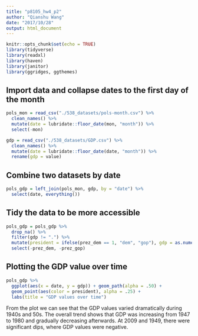 ```yaml
---
title: "p8105_hw4_p2"
author: "Qianshu Wang"
date: "2017/10/28"
output: html_document
---
```


```r
knitr::opts_chunk$set(echo = TRUE)
library(tidyverse)
library(readxl)
library(haven)
library(janitor)
library(ggridges, ggthemes)
```

## Import data and collapse dates to the first day of the month

```r
pols_mon = read_csv("./538_datasets/pols-month.csv") %>%
  clean_names() %>%
  mutate(date = lubridate::floor_date(mon, "month")) %>%
  select(-mon)

gdp = read_csv("./538_datasets/GDP.csv") %>%
  clean_names() %>%
  mutate(date = lubridate::floor_date(date, "month")) %>%
  rename(gdp = value)
```

## Combine two datasets by date
```r
pols_gdp = left_join(pols_mon, gdp, by = "date") %>%
  select(date, everything())
```


## Tidy the data to be more accessible
```r
pols_gdp = pols_gdp %>%
  drop_na() %>%
  filter(gdp != ".") %>%
  mutate(president = ifelse(prez_dem == 1, "dem", "gop"), gdp = as.numeric(gdp)) %>%
  select(-prez_dem, -prez_gop)
```


## Plotting the GDP value over time

```r
pols_gdp %>%
  ggplot(aes(x = date, y = gdp)) + geom_path(alpha = .50) +
  geom_point(aes(color = president), alpha = .25) +
  labs(title = "GDP values over time")
```

From the plot we can see that the GDP values varied dramatically during 1940s and 50s. The overall trend shows that GDP was increasing from 1947 to 1980 and gradually decreasing afterwards. At 2009 and 1949, there were significant dips, where GDP values were negative.
